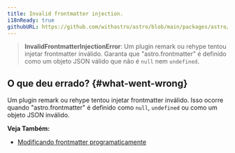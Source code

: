 ```yaml
---
title: Invalid frontmatter injection.
i18nReady: true
githubURL: https://github.com/withastro/astro/blob/main/packages/astro/src/core/errors/errors-data.ts
---
```


> **InvalidFrontmatterInjectionError**: Um plugin remark ou rehype tentou injetar frontmatter inválido. Garanta que "astro.frontmatter" é definido como um objeto JSON válido que não é `null` nem `undefined`.

## O que deu errado? \{#what-went-wrong\}

Um plugin remark ou rehype tentou injetar frontmatter inválido. Isso ocorre quando "astro.frontmatter" é definido como `null`, `undefined` ou como um objeto JSON inválido.

**Veja Também:**
-  [Modificando frontmatter programaticamente](/pt-br/guides/markdown-content/#modificando-frontmatter-programaticamente)
